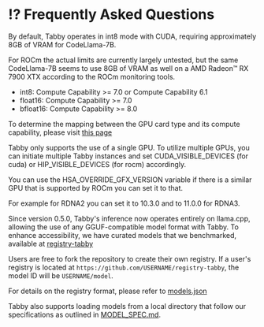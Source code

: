 
# ⁉️ Frequently Asked Questions

<Collapse title="How much VRAM a LLM model consumes?">

By default, Tabby operates in int8 mode with CUDA, requiring approximately 8GB of VRAM for CodeLlama-7B.

For ROCm the actual limits are currently largely untested, but the same CodeLlama-7B seems to use 8GB of VRAM as well on a AMD Radeon™ RX 7900 XTX according to the ROCm monitoring tools.

</Collapse>

<Collapse title="What GPUs are required for reduced-precision inference (e.g int8)?">

* int8: Compute Capability >= 7.0 or Compute Capability 6.1
* float16: Compute Capability >= 7.0
* bfloat16: Compute Capability >= 8.0

To determine the mapping between the GPU card type and its compute capability, please visit [this page](https://developer.nvidia.com/cuda-gpus)

</Collapse>

<Collapse title="How to utilize multiple NVIDIA GPUs?">

Tabby only supports the use of a single GPU. To utilize multiple GPUs, you can initiate multiple Tabby instances and set CUDA_VISIBLE_DEVICES (for cuda) or HIP_VISIBLE_DEVICES (for rocm) accordingly.

</Collapse>

<Collapse title="My AMD device isn't supported by ROCm">

You can use the HSA_OVERRIDE_GFX_VERSION variable if there is a similar GPU that is supported by ROCm you can set it to that.

For example for RDNA2 you can set it to 10.3.0 and to 11.0.0 for RDNA3.

</Collapse>

<Collapse title="How can I convert my own model for use with Tabby?">

Since version 0.5.0, Tabby's inference now operates entirely on llama.cpp, allowing the use of any GGUF-compatible model format with Tabby. To enhance accessibility, we have curated models that we benchmarked, available at [registry-tabby](https://github.com/TabbyML/registry-tabby)

Users are free to fork the repository to create their own registry. If a user's registry is located at `https://github.com/USERNAME/registry-tabby`, the model ID will be `USERNAME/model`.

For details on the registry format, please refer to [models.json](https://github.com/TabbyML/registry-tabby/blob/main/models.json)

<Collapse title="Can I use local model with Tabby?">

Tabby also supports loading models from a local directory that follow our specifications as outlined in [MODEL_SPEC.md](https://github.com/TabbyML/tabby/blob/main/MODEL_SPEC.md).

</Collapse>
